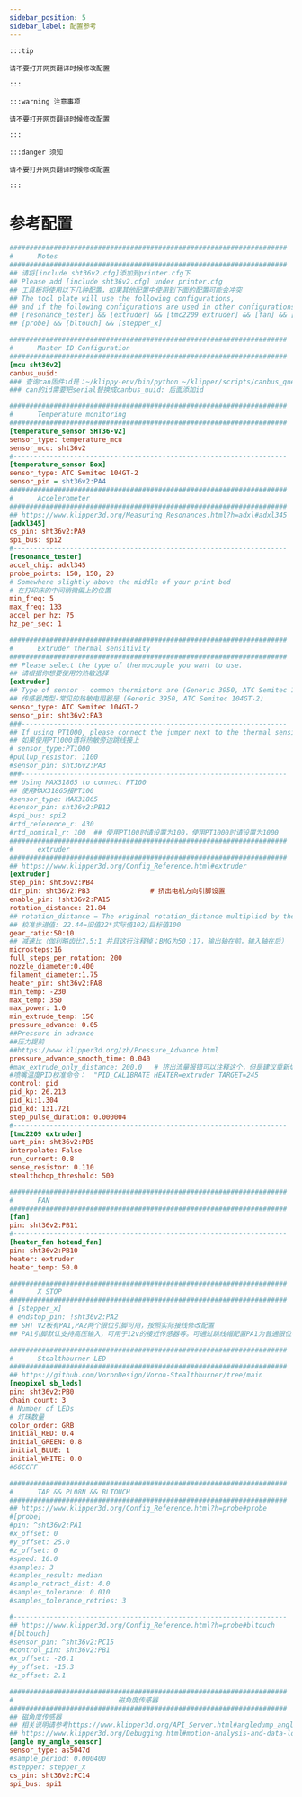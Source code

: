 ```yaml
---
sidebar_position: 5
sidebar_label: 配置参考
---
```


    :::tip

    请不要打开网页翻译时候修改配置

    :::

    :::warning 注意事项

    请不要打开网页翻译时候修改配置

    :::

    :::danger 须知

    请不要打开网页翻译时候修改配置

    :::

# 参考配置

```cfg
#####################################################################
#      Notes
#####################################################################
## 请将[include sht36v2.cfg]添加到printer.cfg下
## Please add [include sht36v2.cfg] under printer.cfg
## 工具板将使用以下几种配置，如果其他配置中使用到下面的配置可能会冲突
## The tool plate will use the following configurations, 
## and if the following configurations are used in other configurations, conflicts may occur.
## [resonance_tester] && [extruder] && [tmc2209 extruder] && [fan] && [heater_fan my_hotend_fan]
## [probe] && [bltouch] && [stepper_x]

#####################################################################
#      Master ID Configuration
#####################################################################
[mcu sht36v2]
canbus_uuid: 
### 查询can固件id是：~/klippy-env/bin/python ~/klipper/scripts/canbus_query.py can0
### can的id需要把serial替换成canbus_uuid: 后面添加id 

#####################################################################
#      Temperature monitoring
#####################################################################
[temperature_sensor SHT36-V2]
sensor_type: temperature_mcu
sensor_mcu: sht36v2
#--------------------------------------------------------------------
[temperature_sensor Box]
sensor_type: ATC Semitec 104GT-2
sensor_pin = sht36v2:PA4
#####################################################################
#      Accelerometer
#####################################################################
## https://www.klipper3d.org/Measuring_Resonances.html?h=adxl#adxl345
[adxl345]
cs_pin: sht36v2:PA9
spi_bus: spi2
#--------------------------------------------------------------------
[resonance_tester]
accel_chip: adxl345
probe_points: 150, 150, 20
# Somewhere slightly above the middle of your print bed
# 在打印床的中间稍微偏上的位置
min_freq: 5
max_freq: 133
accel_per_hz: 75
hz_per_sec: 1 

#####################################################################
#      Extruder thermal sensitivity
#####################################################################
## Please select the type of thermocouple you want to use.
## 请根据你想要使用的热敏选择
[extruder]
## Type of sensor - common thermistors are (Generic 3950, ATC Semitec 104GT-2)
## 传感器类型-常见的热敏电阻器是 (Generic 3950, ATC Semitec 104GT-2)
sensor_type: ATC Semitec 104GT-2
sensor_pin: sht36v2:PA3
###------------------------------------------------------------------
## If using PT1000, please connect the jumper next to the thermal sensitivity.
## 如果使用PT1000请将热敏旁边跳线接上
# sensor_type:PT1000
#pullup_resistor: 1100
#sensor_pin: sht36v2:PA3
###------------------------------------------------------------------
## Using MAX31865 to connect PT100
## 使用MAX31865接PT100
#sensor_type: MAX31865
#sensor_pin: sht36v2:PB12
#spi_bus: spi2
#rtd_reference_r: 430
#rtd_nominal_r: 100  ## 使用PT100时请设置为100，使用PT1000时请设置为1000
#####################################################################
#      extruder
#####################################################################
## https://www.klipper3d.org/Config_Reference.html#extruder
[extruder]
step_pin: sht36v2:PB4
dir_pin: sht36v2:PB3               # 挤出电机方向引脚设置
enable_pin: !sht36v2:PA15
rotation_distance: 21.84
## rotation_distance = The original rotation_distance multiplied by the actual extrusion length divided by the requested extrusion length.
## 校准步进值: 22.44=旧值22*实际值102/目标值100
gear_ratio:50:10
## 减速比（伽利略齿比7.5:1 并且这行注释掉；BMG为50：17，输出轴在前，输入轴在后）
microsteps:16
full_steps_per_rotation: 200    
nozzle_diameter:0.400
filament_diameter:1.75
heater_pin: sht36v2:PA8
min_temp: -230
max_temp: 350
max_power: 1.0
min_extrude_temp: 150
pressure_advance: 0.05
##Pressure in advance
##压力提前
##https://www.klipper3d.org/zh/Pressure_Advance.html
pressure_advance_smooth_time: 0.040
#max_extrude_only_distance: 200.0   # 挤出流量报错可以注释这个，但是建议重新切片
#喷嘴温度PID校准命令：  "PID_CALIBRATE HEATER=extruder TARGET=245
control: pid
pid_kp: 26.213
pid_ki:1.304
pid_kd: 131.721
step_pulse_duration: 0.000004
#--------------------------------------------------------------------
[tmc2209 extruder]
uart_pin: sht36v2:PB5
interpolate: False
run_current: 0.8
sense_resistor: 0.110
stealthchop_threshold: 500

#####################################################################
#      FAN
#####################################################################
[fan]
pin: sht36v2:PB11
#--------------------------------------------------------------------
[heater_fan hotend_fan]
pin: sht36v2:PB10
heater: extruder
heater_temp: 50.0

#####################################################################
#      X STOP
#####################################################################
# [stepper_x]
# endstop_pin: !sht36v2:PA2
## SHT V2板有PA1,PA2两个限位引脚可用，按照实际接线修改配置
## PA1引脚默认支持高压输入，可用于12v的接近传感器等。可通过跳线帽配置PA1为普通限位引脚

#####################################################################
#      Stealthburner LED
#####################################################################
## https://github.com/VoronDesign/Voron-Stealthburner/tree/main
[neopixel sb_leds]
pin: sht36v2:PB0
chain_count: 3
# Number of LEDs
# 灯珠数量
color_order: GRB
initial_RED: 0.4    
initial_GREEN: 0.8
initial_BLUE: 1
initial_WHITE: 0.0
#66CCFF 

#####################################################################
#      TAP && PL08N && BLTOUCH 
#####################################################################
## https://www.klipper3d.org/Config_Reference.html?h=probe#probe
#[probe]
#pin: ^sht36v2:PA1
#x_offset: 0
#y_offset: 25.0
#z_offset: 0 
#speed: 10.0
#samples: 3
#samples_result: median
#sample_retract_dist: 4.0
#samples_tolerance: 0.010
#samples_tolerance_retries: 3 

#--------------------------------------------------------------------
## https://www.klipper3d.org/Config_Reference.html?h=probe#bltouch
#[bltouch]
#sensor_pin: ^sht36v2:PC15
#control_pin: sht36v2:PB1
#x_offset: -26.1
#y_offset: -15.3
#z_offset: 2.1

#####################################################################
#                          磁角度传感器
#####################################################################
## 磁角度传感器
## 相关说明请参考https://www.klipper3d.org/API_Server.html#angledump_angle 
## https://www.klipper3d.org/Debugging.html#motion-analysis-and-data-logging
[angle my_angle_sensor]
sensor_type: as5047d
#sample_period: 0.000400
#stepper: stepper_x
cs_pin: sht36v2:PC14
spi_bus: spi1

```
